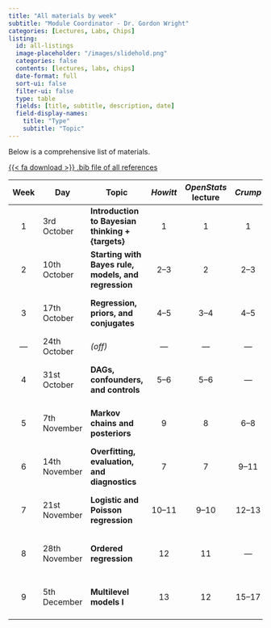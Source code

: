 ```yaml
---
title: "All materials by week"
subtitle: "Module Coordinator - Dr. Gordon Wright"
categories: [Lectures, Labs, Chips]
listing:
  id: all-listings
  image-placeholder: "/images/slidehold.png"
  categories: false
  contents: [lectures, labs, chips]
  date-format: full
  sort-ui: false
  filter-ui: false
  type: table
  fields: [title, subtitle, description, date]
  field-display-names:
    title: "Type"
    subtitle: "Topic"
---
```


Below is a comprehensive list of materials.

<p><a href="references.bib" class="btn btn-success" role="button">{{< fa download >}}
.bib file of all references</a></p>

| Week | Day          | Topic                                                | *Howitt* | *OpenStats* lecture | *Crump* |                  Lecture  | Lab |
|:---------:|-----------|-----------|:---------:|:---------:|:---------:|:---------:|:---------:|
|  1   | 3rd October    | **Introduction to Bayesian thinking + {targets}**    |      1       |          1           |       1       | [{{< fa person-chalkboard >}}](/lectures/Lecture00/Lecture00.qmd) | no lab |
|  2   | 10th October  | **Starting with Bayes rule, models, and regression** |     2--3     |          2           |     2--3      | [{{< fa person-chalkboard >}}](/lectures/Lecture01/Lecture01.qmd) | free for all |
|  3   | 17th October  | **Regression, priors, and conjugates**               |     4--5     |         3--4         |     4--5      | [{{< fa person-chalkboard >}}](/lectures/Lecture02/Lecture02.qmd) | [{{< fa laptop-code >}}](/labs/Lab02/Lab02.qmd) |
| ---  | 24th October | *(off)*                                              |     ---      |         ---          |      ---      |                    ---                     |
|  4   | 31st October | **DAGs, confounders, and controls**                  |     5--6     |         5--6         |      ---      | [{{< fa person-chalkboard >}}](/lectures/Lecture03/Lecture03.qmd) | [{{< fa laptop-code >}}](/labs/Lab03/Lab03.qmd) |
|  5   | 7th November | **Markov chains and posteriors**                     |      9       |          8           |     6--8      | [{{< fa person-chalkboard >}}](/lectures/Lecture04/Lecture04.qmd) | [{{< fa laptop-code >}}](/labs/Lab04/Lab04.qmd) |
|  6   | 14th November    | **Overfitting, evaluation, and diagnostics**         |      7       |          7           |     9--11     | [{{< fa person-chalkboard >}}](/lectures/Lecture05/Lecture05.qmd) | [{{< fa laptop-code >}}](/labs/Lab05/Lab05.qmd) |
|  7   | 21st November   | **Logistic and Poisson regression**                  |    10--11    |        9--10         |    12--13     | [{{< fa person-chalkboard >}}](/lectures/Lecture06/Lecture06.qmd) | [{{< fa laptop-code >}}](/labs/Lab06/Lab06.qmd) |
|  8   | 28th November   | **Ordered regression**                               |      12      |          11          |      ---      | [{{< fa person-chalkboard >}}](/lectures/Lecture07/Lecture07.qmd) | [{{< fa laptop-code >}}](/labs/Lab07/Lab07.qmd) |
|  9   | 5th December   | **Multilevel models I**                              |      13      |          12          |    15--17     | [{{< fa person-chalkboard >}}](/lectures/Lecture08/Lecture08.qmd) | [{{< fa laptop-code >}}](/labs/Lab08/Lab08.qmd) |

<!-- |  9   | October 27   | **Multilevel models I**                              |      13      |          12          |    15--17     | [{{< fa person-chalkboard >}}](/lectures/Lecture08/Lecture08.qmd) | [{{< fa laptop-code >}}](/labs/Lab08/Lab08.qmd) | -->
<!-- |  9   | October 27   | **Multilevel models I**                              |      13      |          12          |    15--17     | [{{< fa person-chalkboard >}}](/lectures/Lecture08/Lecture08.qmd) | [{{< fa laptop-code >}}](/labs/Lab08/Lab08.qmd) | -->
<!-- |  9   | October 27   | **Multilevel models I**                              |      13      |          12          |    15--17     | [{{< fa person-chalkboard >}}](/lectures/Lecture08/Lecture08.qmd) | [{{< fa laptop-code >}}](/labs/Lab08/Lab08.qmd) | -->
<!-- |  9   | October 27   | **Multilevel models I**                              |      13      |          12          |    15--17     | [{{< fa person-chalkboard >}}](/lectures/Lecture08/Lecture08.qmd) | [{{< fa laptop-code >}}](/labs/Lab08/Lab08.qmd) | -->
<!-- |  9   | October 27   | **Multilevel models I**                              |      13      |          12          |    15--17     | [{{< fa person-chalkboard >}}](/lectures/Lecture08/Lecture08.qmd) | [{{< fa laptop-code >}}](/labs/Lab08/Lab08.qmd) | -->
<!-- |  9   | October 27   | **Multilevel models I**                              |      13      |          12          |    15--17     | [{{< fa person-chalkboard >}}](/lectures/Lecture08/Lecture08.qmd) | [{{< fa laptop-code >}}](/labs/Lab08/Lab08.qmd) | -->
<!-- |  9   | October 27   | **Multilevel models I**                              |      13      |          12          |    15--17     | [{{< fa person-chalkboard >}}](/lectures/Lecture08/Lecture08.qmd) | [{{< fa laptop-code >}}](/labs/Lab08/Lab08.qmd) | -->
<!-- |  9   | October 27   | **Multilevel models I**                              |      13      |          12          |    15--17     | [{{< fa person-chalkboard >}}](/lectures/Lecture08/Lecture08.qmd) | [{{< fa laptop-code >}}](/labs/Lab08/Lab08.qmd) | -->
<!-- |  9   | October 27   | **Multilevel models I**                              |      13      |          12          |    15--17     | [{{< fa person-chalkboard >}}](/lectures/Lecture08/Lecture08.qmd) | [{{< fa laptop-code >}}](/labs/Lab08/Lab08.qmd) | -->
<!-- |  9   | October 27   | **Multilevel models I**                              |      13      |          12          |    15--17     | [{{< fa person-chalkboard >}}](/lectures/Lecture08/Lecture08.qmd) | [{{< fa laptop-code >}}](/labs/Lab08/Lab08.qmd) | -->
<!-- |  9   | October 27   | **Multilevel models I**                              |      13      |          12          |    15--17     | [{{< fa person-chalkboard >}}](/lectures/Lecture08/Lecture08.qmd) | [{{< fa laptop-code >}}](/labs/Lab08/Lab08.qmd) | -->
<!-- |  9   | October 27   | **Multilevel models I**                              |      13      |          12          |    15--17     | [{{< fa person-chalkboard >}}](/lectures/Lecture08/Lecture08.qmd) | [{{< fa laptop-code >}}](/labs/Lab08/Lab08.qmd) | -->
<!-- |  9   | October 27   | **Multilevel models I**                              |      13      |          12          |    15--17     | [{{< fa person-chalkboard >}}](/lectures/Lecture08/Lecture08.qmd) | [{{< fa laptop-code >}}](/labs/Lab08/Lab08.qmd) | -->




::: {#lectures-listings}
:::

::: {#labs-listings}
:::

::: {#chips-listings}
:::
